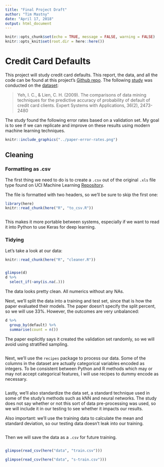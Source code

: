 ```yaml
---
title: "Final Project Draft"
author: "Tim Mastny"
date: "April 17, 2018"
output: html_document
---
```


```r
knitr::opts_chunk$set(echo = TRUE, message = FALSE, warning = FALSE)
knitr::opts_knit$set(root.dir = here::here())
```

# Credit Card Defaults

This project will study credit card defaults. This report, the data, and all the code can be found at this project's [Github repo](https://github.com/tmastny/ml-default). The following [study](https://github.com/wangzongyan/Default-of-credit-card-clients-Data-Project/blob/master/The%20comparisons%20of%20data%20mining%20techniques%20for%20the%20predictive%20accuracy%20of%20probability%20of%20default%20of%20credit%20card%20clients.pdf) was conducted on the [dataset](https://archive.ics.uci.edu/ml/datasets/default+of+credit+card+clients):

> Yeh, I. C., & Lien, C. H. (2009). The comparisons of data mining techniques for the predictive accuracy of probability of default of credit card clients. Expert Systems with Applications, 36(2), 2473-2480

The study found the following error rates based on a validation set. My goal is to see if we can replicate and improve on these results using modern machine learning techniques.

```r
knitr::include_graphics("../paper-error-rates.png")
```

## Cleaning

### Formatting as .csv

The first thing we need to do is to create a `.csv` out of the original `.xls` file type found on UCI Machine Learning [Repository](https://archive.ics.uci.edu/ml/datasets/default+of+credit+card+clients). 

The file is formatted with two headers, so we'll be sure to skip the first one:

```r
library(here)
knitr::read_chunk(here("R", "to_csv.R"))
```
```r
```

This makes it more portable between systems, especially if we want to read it into Python to use Keras for deep learning. 

### Tidying

Let's take a look at our data:

```r
knitr::read_chunk(here("R", "cleaner.R"))
```
```r
```

```r
glimpse(d)
d %>% 
  select_if(~any(is.na(.)))
```

The data looks pretty clean. All numerics without any NAs. 

Next, we'll split the data into a training and test set, since that is how the paper evaluated their models. The paper doesn't specify the split percent, so we will use 33%. However, the outcomes are very unbalanced:

```r
d %>%
  group_by(default) %>%
  summarise(count = n())
```

The paper explicitly says it created the validation set randomly, so we will avoid using stratified sampling. 

```r
```

Next, we'll use the `recipes` package to process our data. Some of the columns in the dataset are actually categorical variables encoded as integers. To be consistent between Python and R methods which may or may not accept categorical features, I will use recipes to dummy encode as necessary.

```r
```

Lastly, we'll also standardize the data set, a standard technique used in some of the study's methods such as kNN and neural networks. The study does not say whether or not this sort of data pre-processing was used, so we will include it in our testing to see whether it impacts our results.

Also important: we'll use the training data to calculate the mean and standard deviation, so our testing data doesn't leak into our training.

```r
```

Then we will save the data as a `.csv` for future training.

```r
```

```r
glimpse(read_csv(here("data", "train.csv")))
```
```r
glimpse(read_csv(here("data", "s-train.csv")))
```




